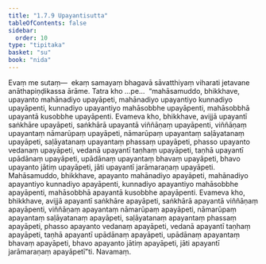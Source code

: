 ```yaml
---
title: "1.7.9 Upayantisutta"
tableOfContents: false
sidebar:
  order: 10
type: "tipitaka"
basket: "su"
book: "nida"
---
```



<DynamicBreadcrumb />

<Division number="69" book="nida">

<Paragraph number="515" book="nida">
Evaṃ me sutaṃ—  ekaṃ samayaṃ bhagavā sāvatthiyaṃ viharati jetavane anāthapiṇḍikassa ārāme. Tatra kho …pe…  “mahāsamuddo, bhikkhave, upayanto mahānadiyo upayāpeti, mahānadiyo upayantiyo kunnadiyo upayāpenti, kunnadiyo upayantiyo mahāsobbhe upayāpenti, mahāsobbhā upayantā kusobbhe upayāpenti. Evameva kho, bhikkhave, avijjā upayantī saṅkhāre upayāpeti, saṅkhārā upayantā viññāṇaṃ upayāpenti, viññāṇaṃ upayantaṃ nāmarūpaṃ upayāpeti, nāmarūpaṃ upayantaṃ saḷāyatanaṃ upayāpeti, saḷāyatanaṃ upayantaṃ phassaṃ upayāpeti, phasso upayanto vedanaṃ upayāpeti, vedanā upayantī taṇhaṃ upayāpeti, taṇhā upayantī upādānaṃ upayāpeti, upādānaṃ upayantaṃ bhavaṃ upayāpeti, bhavo upayanto jātiṃ upayāpeti, jāti upayantī jarāmaraṇaṃ upayāpeti.
</Paragraph>

<Paragraph number="516" book="nida">
Mahāsamuddo, bhikkhave, apayanto mahānadiyo apayāpeti, mahānadiyo apayantiyo kunnadiyo apayāpenti, kunnadiyo apayantiyo mahāsobbhe apayāpenti, mahāsobbhā apayantā kusobbhe apayāpenti. Evameva kho, bhikkhave, avijjā apayantī saṅkhāre apayāpeti, saṅkhārā apayantā viññāṇaṃ apayāpenti, viññāṇaṃ apayantaṃ nāmarūpaṃ apayāpeti, nāmarūpaṃ apayantaṃ saḷāyatanaṃ apayāpeti, saḷāyatanaṃ apayantaṃ phassaṃ apayāpeti, phasso apayanto vedanaṃ apayāpeti, vedanā apayantī taṇhaṃ apayāpeti, taṇhā apayantī upādānaṃ apayāpeti, upādānaṃ apayantaṃ bhavaṃ apayāpeti, bhavo apayanto jātiṃ apayāpeti, jāti apayantī jarāmaraṇaṃ apayāpetī”ti.

</Paragraph>
</Division>

<Paragraph number="517" type="center" book="nida">
Navamaṃ.
</Paragraph>